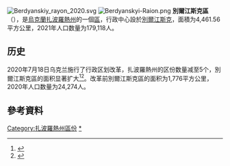 [[File:Berdyanskiy_rayon_2020.svg|thumb]]
[[Image:Berdyanskyi-Raion.png|thumb]]
'''別爾江斯克區'''（{{lang-uk|Бердянський район}}），是[[烏克蘭|烏克蘭]][[扎波羅熱州|扎波羅熱州]]的一個[[区_(乌克兰)|區]]，行政中心設於[[別爾江斯克|別爾江斯克]]，面積为4,461.56平方公里，2021年人口数量为179,118人。

== 历史 ==
2020年7月18日乌克兰施行了行政区划改革，扎波羅熱州的区份数量减至5个，別爾江斯克區的面积显著扩大<ref>{{Cite news |date=2020-07-18 |script-title=uk:Про утворення та ліквідацію районів. Постанова Верховної Ради України № 807-ІХ. |language=uk |url=http://www.golos.com.ua/article/333466 |access-date=2020-10-03 |work=Голос України |archive-date=2021-07-09 |archive-url=https://web.archive.org/web/20210709121303/http://www.golos.com.ua/article/333466 }}</ref><ref name="2020_reform_maps">{{Cite web |date=2020-07-17 |script-title=uk:Нові райони: карти + склад |url=https://www.minregion.gov.ua/press/news/novi-rajony-karty-sklad/ |access-date=2022-04-15 |language=uk |website=Міністерство розвитку громад та територій України |archive-date=2022-02-25 |archive-url=https://web.archive.org/web/20220225102502/https://www.minregion.gov.ua/press/news/novi-rajony-karty-sklad/ }}</ref>。改革前別爾江斯克區的面积为1,776平方公里，2020年人口数量为24,274人。

==參考資料==
{{Reflist}}

{{Zaporizhia-geo-stub}}

[[Category:扎波羅熱州區份|Category:扎波羅熱州區份]]
[[Category:別爾江斯克區|*]]